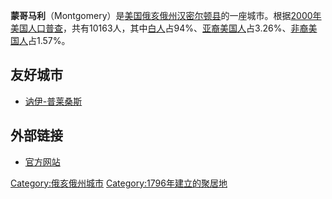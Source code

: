 {{Infobox Settlement
| name = 蒙哥马利<br/>Montgomery
| image_skyline = 
| imagesize = 
| image_caption = 
| image_flag = 
| image_shield = 
| pushpin_map = USA Ohio
| pushpin_label_position = bottom
| subdivision_type = 国家
| subdivision_name = {{USA}}
| subdivision_type1 = [[美国行政区划|州]]
| subdivision_name1 = [[俄亥俄州|俄亥俄州]]
| subdivision_type2 = [[俄亥俄州各县列表|县]]
| subdivision_name2 =  [[汉密尔顿县_(俄亥俄州)|汉密尔顿县]]
| elevation_m = 244
| elevation_ft = 
| area_total_km2 = 13.8
| population_as_of = 2000年
| population_total = 10163
| population_density_km2 = auto
| timezone = [[EST|EST]]
| utc_offset = -5
| timezone_DST = [[EDT|EDT]]
| utc_offset_DST = -4
| website = [http://www.ci.montgomery.oh.us 官方网站] 
}}
'''蒙哥马利'''（Montgomery）是[[美国|美国]][[俄亥俄州|俄亥俄州]][[汉密尔顿县_(俄亥俄州)|汉密尔顿县]]的一座城市。根据[[2000年美国人口普查|2000年美国人口普查]]，共有10163人，其中[[白人|白人]]占94%、[[亚裔美国人|亚裔美国人]]占3.26%、[[非裔美国人|非裔美国人]]占1.57%。

==友好城市==
*{{FRA}}[[讷伊-普莱桑斯|讷伊-普莱桑斯]]

==外部链接==
*[http://www.ci.montgomery.oh.us 官方网站]

{{ohio-stub}}
{{normdaten}}
{{DEFAULTSORT:Montgomery}}
[[Category:俄亥俄州城市|Category:俄亥俄州城市]]
[[Category:1796年建立的聚居地|Category:1796年建立的聚居地]]
